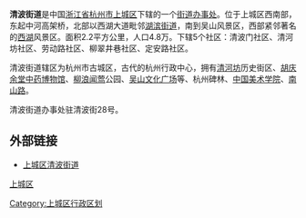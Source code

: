 {{中国乡级行政区
|景观照片文件名 = Street photo of "Qing He Fang", Hang Zhou, China.jpg
|景观照片描述 = [[清河坊|清河坊]]
|汉语拼音 = 
|其他语言 = 
|其他语言名称 = 
|旧称 = 
|地名出处 = [[清波门|清波门]]
|位置图文件名 = 
|位置图描述 = 
|自定义图片= 
|建置时间 = 
|政府驻地 = 
|毗邻 = 
|总面积 = 
|总人口 = 
|总人口年份 = 
|户籍人口 = 
|户籍人口年份 = 
|常住人口 = 
|常住人口年份 = 
|人口密度 = 
|GDP = 
|GDP年份 = 
|邮政编码 = 
|电话区号 = 571
|官方网站 = 
|网站名称 = 
|33/01/02/001/000}}
'''清波街道'''是中国[[浙江省|浙江省]][[杭州市|杭州市]][[上城区|上城区]]下辖的一个[[街道办事处|街道办事处]]。位于上城区西南部，东起中河高架桥，北部以西湖大道毗邻[[湖滨街道_(杭州市)|湖滨街道]]，南到吴山风景区，西部紧邻著名的[[西湖|西湖]]风景区。面积2.2平方公里，人口4.8万。下辖5个社区：清波门社区、清河坊社区、劳动路社区、柳翠井巷社区、定安路社区。

清波街道辖区为杭州市古城区，古代的杭州行政中心，拥有[[清河坊|清河坊]]历史街区、[[胡庆余堂中药博物馆|胡庆余堂中药博物馆]]、[[柳浪闻莺|柳浪闻莺]]公园、[[吴山文化广场|吴山文化广场]]等、杭州碑林、[[中国美术学院|中国美术学院]]、[[南山路_(杭州)|南山路]]。

清波街道办事处驻清波街28号。
　　

== 外部链接 ==
*[https://web.archive.org/web/20081010014043/http://www.hbjd.gov.cn/ZWPT/index.aspx 上城区清波街道]

{{Hangzhou-stub}}
{{上城区行政区划}}
[[Category:上城区行政区划|Category:上城区行政区划]]
[[category:杭州市街道_(行政区划)|上城区]]